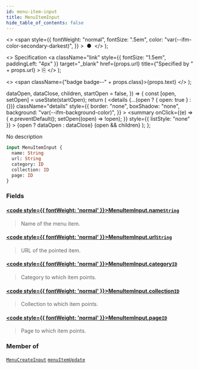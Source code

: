```yaml
---
id: menu-item-input
title: MenuItemInput
hide_table_of_contents: false
---
```


  <>
    <span
      style={{
        fontWeight: "normal",
        fontSize: ".5em",
        color: "var(--ifm-color-secondary-darkest)",
      }}
    >
      &nbsp;●&nbsp;
    </span>
  </>
);

  <>
    Specification
    <a
      className="link"
      style={{ fontSize: "1.5em", paddingLeft: "4px" }}
      target="\_blank"
      href={props.url}
      title={"Specified by " + props.url}
    >
      ⎘
    </a>
  </>
);

  <>
    <span className={"badge badge--" + props.class}>{props.text}</span>
  </>
);


  dataOpen,
  dataClose,
  children,
  startOpen = false,
}) => {
  const [open, setOpen] = useState(startOpen);
  return (
    <details
      {...(open ? { open: true } : {})}
      className="details"
      style={{
        border: "none",
        boxShadow: "none",
        background: "var(--ifm-background-color)",
      }}
    >
      <summary
        onClick={(e) => {
          e.preventDefault();
          setOpen((open) => !open);
        }}
        style={{ listStyle: "none" }}
      >
        {open ? dataOpen : dataClose}
      </summary>
      {open && children}
    </details>
  );
};

No description

```graphql
input MenuItemInput {
  name: String
  url: String
  category: ID
  collection: ID
  page: ID
}
```

### Fields

#### [<code style={{ fontWeight: 'normal' }}>MenuItemInput.<b>name</b></code>](#)<Bullet />[`String`](../../../api-reference/miscellaneous/scalars/string) <Badge class="secondary" text="scalar"/>

> Name of the menu item.

#### [<code style={{ fontWeight: 'normal' }}>MenuItemInput.<b>url</b></code>](#)<Bullet />[`String`](../../../api-reference/miscellaneous/scalars/string) <Badge class="secondary" text="scalar"/>

> URL of the pointed item.

#### [<code style={{ fontWeight: 'normal' }}>MenuItemInput.<b>category</b></code>](#)<Bullet />[`ID`](../../../api-reference/miscellaneous/scalars/id) <Badge class="secondary" text="scalar"/>

> Category to which item points.

#### [<code style={{ fontWeight: 'normal' }}>MenuItemInput.<b>collection</b></code>](#)<Bullet />[`ID`](../../../api-reference/miscellaneous/scalars/id) <Badge class="secondary" text="scalar"/>

> Collection to which item points.

#### [<code style={{ fontWeight: 'normal' }}>MenuItemInput.<b>page</b></code>](#)<Bullet />[`ID`](../../../api-reference/miscellaneous/scalars/id) <Badge class="secondary" text="scalar"/>

> Page to which item points.

### Member of

[`MenuCreateInput`](../../../api-reference/miscellaneous/inputs/menu-create-input) <Badge class="secondary" text="input"/><Bullet />[`menuItemUpdate`](../../../api-reference/miscellaneous/mutations/menu-item-update) <Badge class="secondary" text="mutation"/>

